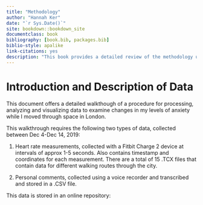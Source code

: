 ```yaml
--- 
title: "Methodology"
author: "Hannah Ker"
date: "`r Sys.Date()`"
site: bookdown::bookdown_site
documentclass: book
bibliography: [book.bib, packages.bib]
biblio-style: apalike
link-citations: yes
description: "This book provides a detailed review of the methodology used to understand personal variations in anxiety levels while inhabiting space in London from Dec 4-Dec 14, 2019."
---
```


# Introduction and Description of Data  

This document offers a detailed walkthough of a procedure for processing, analyzing and visualizing data to examine changes in my levels of anxiety while I moved through space in London. 

This walkthrough requires the following two types of data, collected between Dec 4-Dec 14, 2019: 

1. Heart rate measurements, collected with a Fitbit Charge 2 device at intervals of approx 1-5 seconds. Also contains timestamp and coordinates for each measurement. There are a total of 15 .TCX files that contain data for different walking routes through the city. 

2. Personal comments, collected using a voice recorder and transcribed and stored in a .CSV file. 

This data is stored in an online repository: <INCLUDE LINK>